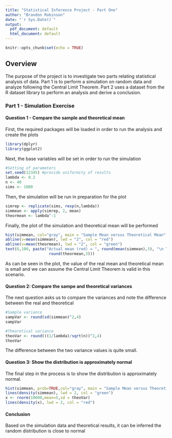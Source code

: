 ```yaml
---
title: "Statistical Inference Project - Part One"
author: "Brandon Robinson"
date: "`r Sys.Date()`"
output:
  pdf_document: default
  html_document: default
---
```


```r
knitr::opts_chunk$set(echo = TRUE)
```

## Overview

The purpose of the project is to investigate two parts relating statistical analysis of data. Part 1 is to perform a simulation on random data and analyze following the Central Limit Theorem. Part 2 uses a dataset from the R dataset library to perform an analysis and derive a conclusion.

### Part 1 - Simulation Exercise

#### Question 1 - Compare the sample and theoretical mean
First, the required packages will be loaded in order to run the analysis and create the plots

```r
library(dplyr)
library(ggplot2)
```

Next, the base variables will be set in order to run the simulation
```r
#Setting of parameters
set.seed(12345) #provide uniformity of results
lambda <- 0.2
n <- 40
sims <- 1000
```

Then, the simulation will be run in preparation for the plot
```r
simrep <- replicate(sims, rexp(n,lambda))
simmean <- apply(simrep, 2, mean)
theormean <- lambda^-1
```

Finally, the plot of the simulation and theoretical mean will be performed
```r
hist(simmean, col="gray", main = "Sample Mean versus Theoretical Mean", breaks = 20)
abline(v=mean(simmean), lwd = "2", col = "red")
abline(v=mean(theormean), lwd = "2", col = "green")
text(6,100, paste("Actual mean (red) = ", round(mean(simmean),3), "\n Theoretical mean(green) = ",
                   round(theormean,3)))
```

As can be seen in the plot, the value of the real mean and theoretical mean is small and we can assume the Central Limit Theorem is valid in this scenario.

#### Question 2: Compare the sampe and theoretical variances
The next question asks us to compare the variances and note the difference between the real and theoretical
```r
#Sample variance
sampVar <- round(sd(simmean)^2,4)
sampVar
```

```r
#Theoretical variance
theoVar <- round(((1/lambda)/sqrt(n))^2,4)
theoVar
```

The difference between the two variance values is quite small.

#### Question 3: Show the distribution is approximately normal

The final step in the process is to show the distribution is approximately normal.
```r
hist(simmean, prob=TRUE,col="gray", main = "Sample Mean versus Theoretical Mean", breaks = 20)
lines(density(simmean), lwd = 2, col = "green")
x <- rnorm(10000,mean=5,sd = theoVar)
lines(density(x), lwd = 2, col = "red")
```

#### Conclusion
Based on the simulation data and theoretical results, it can be inferred the random distribution is close to normal

